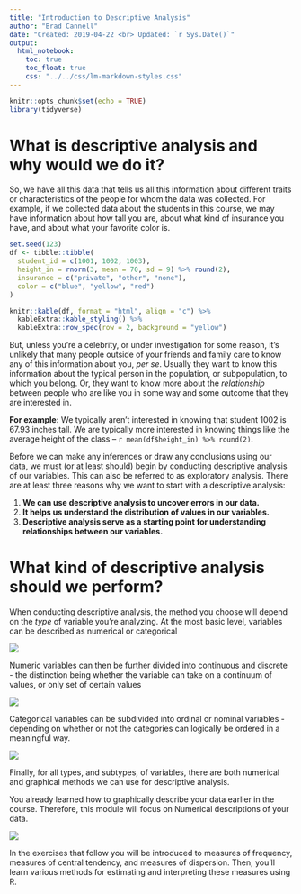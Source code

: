 ```yaml
---
title: "Introduction to Descriptive Analysis"
author: "Brad Cannell"
date: "Created: 2019-04-22 <br> Updated: `r Sys.Date()`"
output: 
  html_notebook: 
    toc: true
    toc_float: true
    css: "../../css/lm-markdown-styles.css"
---
```


```r
knitr::opts_chunk$set(echo = TRUE)
library(tidyverse)
```

# What is descriptive analysis and why would we do it?

So, we have all this data that tells us all this information about different traits or characteristics of the people for whom the data was collected. For example, if we collected data about the students in this course, we may have information about how tall you are, about what kind of insurance you have, and about what your favorite color is.

```r
set.seed(123)
df <- tibble::tibble(
  student_id = c(1001, 1002, 1003),
  height_in = rnorm(3, mean = 70, sd = 9) %>% round(2),
  insurance = c("private", "other", "none"),
  color = c("blue", "yellow", "red")
) 

knitr::kable(df, format = "html", align = "c") %>% 
  kableExtra::kable_styling() %>% 
  kableExtra::row_spec(row = 2, background = "yellow")
```

But, unless you’re a celebrity, or under investigation for some reason, it’s unlikely that many people outside of your friends and family care to know any of this information about you, _per se_. Usually they want to know this information about the typical person in the population, or subpopulation, to which you belong. Or, they want to know more about the _relationship_ between people who are like you in some way and some outcome that they are interested in.

<div class="more-info">
  **For example:**
  We typically aren't interested in knowing that student 1002 is 67.93 inches tall. We are typically more interested in knowing things like the average height of the class -- `r mean(df$height_in) %>% round(2)`.
</div>

Before we can make any inferences or draw any conclusions using our data, we must (or at least should) begin by conducting descriptive analysis of our variables. This can also be referred to as exploratory analysis. There are at least three reasons why we want to start with a descriptive analysis:

1. **We can use descriptive analysis to uncover errors in our data.**   
2. **It helps us understand the distribution of values in our variables.**   
3. **Descriptive analysis serve as a starting point for understanding relationships between our variables.**   

# What kind of descriptive analysis should we perform?

When conducting descriptive analysis, the method you choose will depend on the _type_ of variable you’re analyzing. At the most basic level, variables can be described as numerical or categorical

![](img_descriptive_analysis/descriptive_analysis_flowchart_01_num_and_cat.png)

Numeric variables can then be further divided into continuous and discrete - the distinction being whether the variable can take on a continuum of values, or only set of certain values

![](img_descriptive_analysis/descriptive_analysis_flowchart_02_num_only.png)

Categorical variables can be subdivided into ordinal or nominal variables - depending on whether or not the categories can logically be ordered in a meaningful way.

![](img_descriptive_analysis/descriptive_analysis_flowchart_03_cat_only.png)

Finally, for all types, and subtypes, of variables, there are both numerical and graphical methods we can use for descriptive analysis.

You already learned how to graphically describe your data earlier in the course. Therefore, this module will focus on Numerical descriptions of your data.

![](img_descriptive_analysis/descriptive_analysis_flowchart_04_full.png)

In the exercises that follow you will be introduced to measures of frequency, measures of central tendency, and measures of dispersion. Then, you'll learn various methods for estimating and interpreting these measures using R.

<!--
[Click here to continue](https://brad-cannell.github.io/course-Introduction-to-R-Programming-for-Epidemiologic-Research/numerical_descriptions_of_categorical_variables.html)
-->